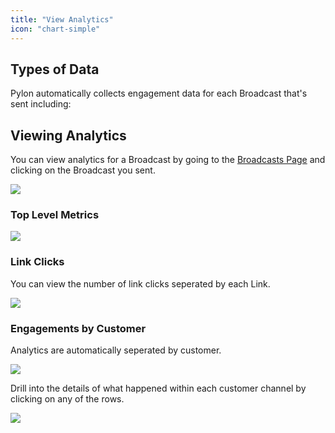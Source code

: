 ```yaml
---
title: "View Analytics"
icon: "chart-simple"
---
```


## Types of Data

Pylon automatically collects engagement data for each Broadcast that's sent including:

<CardGroup cols={2}>
  <Card title="Channel Count" icon="hashtag"></Card>
  <Card title="Engagement Rate" icon="percent"></Card>
</CardGroup>

<CardGroup cols={3}>
  <Card title="Link Clicks" icon="link" color="#0285c7"></Card>
  <Card title="Reactions" icon="face-smile-plus" color="#ea5a0c"></Card>
  <Card title="Replies" icon="comment" color="#16a34a"></Card>
</CardGroup>

## Viewing Analytics

You can view analytics for a Broadcast by going to the [Broadcasts Page](https://app.usepylon.com/broadcasts) and clicking on the Broadcast you sent.

<Frame caption="An example Broadcast">
  <img src="/images/broadcast-overview.png" />
</Frame>

### Top Level Metrics

<Frame>
  <img src="/images/broadcast-analytics-top-level.png" />
</Frame>

### Link Clicks

You can view the number of link clicks seperated by each Link.

<Frame>
  <img src="/images/broadcast-analytics-link-click.png" />
</Frame>

### Engagements by Customer

Analytics are automatically seperated by customer.

<Frame>
  <img src="/images/broadcast-analytics-accounts.png" />
</Frame>

Drill into the details of what happened within each customer channel by clicking on any of the rows.

<Frame>
  <img src="/images/broadcast-analytics-details.png" />
</Frame>
